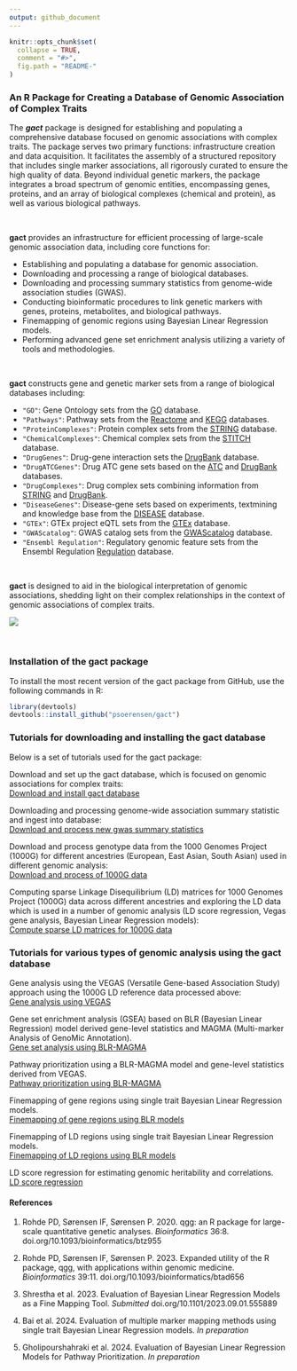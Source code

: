 ```yaml
---
output: github_document
---
```


<!-- README.md is generated from README.Rmd. Please edit that file -->

```r
knitr::opts_chunk$set(
  collapse = TRUE,
  comment = "#>",
  fig.path = "README-"
)
```

### An R Package for Creating a Database of Genomic Association of Complex Traits

The ***gact*** package is designed for establishing and populating a comprehensive database focused on genomic associations with complex traits. The package serves two primary functions: infrastructure creation and data acquisition. It facilitates the assembly of a structured repository that includes single marker associations, all rigorously curated to ensure the high quality of data. Beyond individual genetic markers, the package integrates a broad spectrum of genomic entities, encompassing genes, proteins, and an array of biological complexes (chemical and protein), as well as various biological pathways. 

<br>

**gact** provides an infrastructure for efficient processing of large-scale genomic association data, including core functions for:  
 
* Establishing and populating a database for genomic association.
* Downloading and processing a range of biological databases.
* Downloading and processing summary statistics from genome-wide association studies (GWAS).
* Conducting bioinformatic procedures to link genetic markers with genes, proteins, metabolites, and biological pathways.
* Finemapping of genomic regions using Bayesian Linear Regression models.
* Performing advanced gene set enrichment analysis utilizing a variety of tools and methodologies.

<br>

**gact** constructs gene and genetic marker sets from a range of biological databases including: 

- `"GO"`: Gene Ontology sets from the [GO](https://geneontology.org) database.
- `"Pathways"`: Pathway sets from the [Reactome](https://reactome.org) and [KEGG](https://www.genome.jp/kegg/pathway.html) databases.
- `"ProteinComplexes"`: Protein complex sets from the [STRING](https://string-db.org) database.
- `"ChemicalComplexes"`: Chemical complex sets from the [STITCH](https://stitch.embl.de) database.
- `"DrugGenes"`: Drug-gene interaction sets the [DrugBank](https://go.drugbank.com) database.
- `"DrugATCGenes"`: Drug ATC gene sets based on the [ATC](https://www.whocc.no/atc_ddd_index/) and [DrugBank](https://go.drugbank.com) databases.
- `"DrugComplexes"`: Drug complex sets combining information from [STRING](https://string-db.org) and [DrugBank](https://go.drugbank.com).
- `"DiseaseGenes"`: Disease-gene sets based on experiments, textmining and knowledge base from the [DISEASE](https://diseases.jensenlab.org/Search) database.
- `"GTEx"`: GTEx project eQTL sets from the [GTEx](https://www.gtexportal.org/home/downloads/adult-gtex/overview) database.
- `"GWAScatalog"`: GWAS catalog sets from the [GWAScatalog](https://www.ebi.ac.uk/gwas/) database.
- `"Ensembl Regulation"`: Regulatory genomic feature sets from the Ensembl Regulation [Regulation](https://www.ensembl.org/info/genome/funcgen/index.html) database.

<br>

**gact** is designed to aid in the biological interpretation of genomic associations, shedding light on their complex relationships in the context of genomic associations of complex traits.

![](Images/Concept.png)



<br>

### Installation of the gact package

To install the most recent version of the gact package from GitHub, use the following commands in R:
```r
library(devtools)
devtools::install_github("psoerensen/gact")
```

### Tutorials for downloading and installing the gact database
Below is a set of tutorials used for the gact package:  

Download and set up the gact database, which is focused on genomic associations for complex traits:   
[Download and install gact database](Document/Download_and_install_gact_database.html)  

Downloading and processing genome-wide association summary statistic and ingest into database:   
[Download and process new gwas summary statistics](Document/Download_and_process_gwas.html)  

Download and process genotype data from the 1000 Genomes Project (1000G) for different ancestries (European, East Asian, South Asian) used in different genomic analysis:   
[Download and process of 1000G data](Document/Process_1000G.html)  

Computing sparse Linkage Disequilibrium (LD) matrices for 1000 Genomes Project (1000G) data across different ancestries and exploring the LD data which is used in a number of genomic analysis (LD score regression, Vegas gene analysis, Bayesian Linear Regression models):   
[Compute sparse LD matrices for 1000G data](Document/Compute_sparseLD_1000G.html)  


### Tutorials for various types of genomic analysis using the gact database 

Gene analysis using the VEGAS (Versatile Gene-based Association Study) approach using the 1000G LD reference data processed above:   
[Gene analysis using VEGAS](Document/Gene_analysis_vegas.html)  

Gene set enrichment analysis (GSEA) based on BLR (Bayesian Linear Regression) model derived gene-level statistics and MAGMA (Multi-marker Analysis of GenoMic Annotation).   
[Gene set analysis using BLR-MAGMA](Document/Gene_set_analysis_blr_magma.html)  

Pathway prioritization using a BLR-MAGMA model and gene-level statistics derived from VEGAS.   
[Pathway prioritization using BLR-MAGMA](Document/Pathway_prioritization_blr_magma.html)  

Finemapping of gene regions using single trait Bayesian Linear Regression models.    
[Finemapping of gene regions using BLR models](Document/Finemapping_gene_regions_blr.html)  

Finemapping of LD regions using single trait Bayesian Linear Regression models.    
[Finemapping of LD regions using BLR models](Document/Finemapping_ld_regions_blr.html)  

LD score regression for estimating genomic heritability and correlations.    
[LD score regression](Document/LD_score_regression.html)  


#### References  

1. Rohde PD, Sørensen IF, Sørensen P. 2020. qgg: an R package for large-scale quantitative genetic analyses. *Bioinformatics* 36:8. doi.org/10.1093/bioinformatics/btz955  

2. Rohde PD, Sørensen IF, Sørensen P. 2023. Expanded utility of the R package, qgg, with applications within genomic medicine. *Bioinformatics* 39:11. doi.org/10.1093/bioinformatics/btad656  

3. Shrestha et al. 2023. Evaluation of Bayesian Linear Regression Models as a Fine Mapping Tool. *Submitted* doi.org/10.1101/2023.09.01.555889  

4. Bai et al. 2024. Evaluation of multiple marker mapping methods using single trait Bayesian Linear Regression models. *In preparation*  

5. Gholipourshahraki et al. 2024. Evaluation of Bayesian Linear Regression Models for Pathway Prioritization. *In preparation*  
